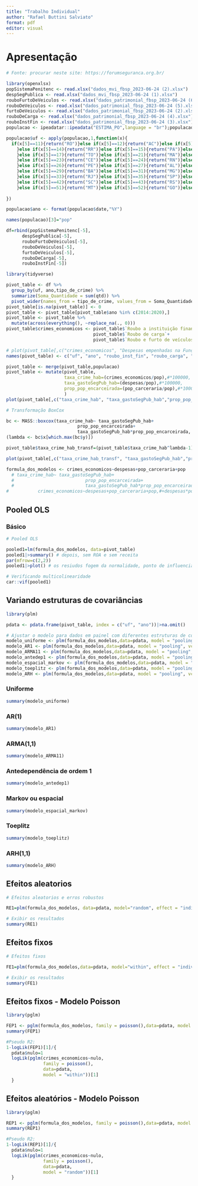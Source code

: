 ```yaml
---
title: "Trabalho Individual"
author: "Rafael Buttini Salviato"
format: pdf
editor: visual
---
```


# Apresentação

```r
# Fonte: procurar neste site: https://forumseguranca.org.br/

library(openxlsx)
popSistemaPenitenc <- read.xlsx("dados_mvi_fbsp_2023-06-24 (2).xlsx")
despSegPublica <- read.xlsx("dados_mvi_fbsp_2023-06-24 (1).xlsx")
rouboFurtoDeVeiculos <- read.xlsx("dados_patrimonial_fbsp_2023-06-24 (6).xlsx")
rouboDeVeiculos <- read.xlsx("dados_patrimonial_fbsp_2023-06-24 (5).xlsx")
furtoDeVeiculos <- read.xlsx("dados_patrimonial_fbsp_2023-06-24 (2).xlsx")
rouboDeCarga <- read.xlsx("dados_patrimonial_fbsp_2023-06-24 (4).xlsx")
rouboInstFin <- read.xlsx("dados_patrimonial_fbsp_2023-06-24 (3).xlsx")
populacao <- ipeadatar::ipeadata("ESTIMA_PO",language = "br");populacao <- populacao[populacao$uname=="Estados",];

populacao$uf <- apply(populacao,1,function(x){
  if(x[5]==11){return("RO")}else if(x[5]==12){return("AC")}else if(x[5]==13){return("AM")
    }else if(x[5]==14){return("RR")}else if(x[5]==15){return("PA")}else if(x[5]==16){return("AP")
    }else if(x[5]==17){return("TO")}else if(x[5]==21){return("MA")}else if(x[5]==22){return("PI")
    }else if(x[5]==23){return("CE")}else if(x[5]==24){return("RN")}else if(x[5]==25){return("PA")
    }else if(x[5]==26){return("PE")}else if(x[5]==27){return("AL")}else if(x[5]==28){return("SE")
    }else if(x[5]==29){return("BA")}else if(x[5]==31){return("MG")}else if(x[5]==32){return("ES")
    }else if(x[5]==33){return("RJ")}else if(x[5]==35){return("SP")}else if(x[5]==41){return("PR")
    }else if(x[5]==42){return("SC")}else if(x[5]==43){return("RS")}else if(x[5]==50){return("MS")
    }else if(x[5]==51){return("MT")}else if(x[5]==52){return("GO")}else if(x[5]==53){return("DF")}else{return("???")}
    
})

populacao$ano <- format(populacao$date,"%Y")

names(populacao)[3]="pop"

df=rbind(popSistemaPenitenc[-5],
      despSegPublica[-5],
      rouboFurtoDeVeiculos[-5],
      rouboDeVeiculos[-5],
      furtoDeVeiculos[-5],
      rouboDeCarga[-5],
      rouboInstFin[-5])

library(tidyverse)

pivot_table <- df %>%
  group_by(uf, ano,tipo_de_crime) %>%
  summarize(Soma_Quantidade = sum(qtd)) %>%
  pivot_wider(names_from = tipo_de_crime, values_from = Soma_Quantidade, values_fill = 0)
pivot_table[is.na(pivot_table)] <- 0
pivot_table <- pivot_table[pivot_table$ano %in% c(2014:2020),]
pivot_table <- pivot_table %>%
  mutate(across(everything(), ~replace_na(., 0)))
pivot_table$crimes_economicos <- pivot_table$`Roubo a instituição financeira`+
                                 pivot_table$`Roubo de carga`+
                                 pivot_table$`Roubo e furto de veículos`

# plot(pivot_table[,c("crimes_economicos", "Despesas empenhadas na Função Segurança Pública","População do sistema penitenciário")])
names(pivot_table) <- c("uf", "ano", "roubo_inst_fin", "roubo_carga", "roubo_veic", "despesas", "furto_veic", "roubo_furto_veic", "pop_carceraria", "crimes_economicos")     

pivot_table <- merge(pivot_table,populacao)
pivot_table <- mutate(pivot_table,
                      taxa_crime_hab=(crimes_economicos/pop),#*100000,
                      taxa_gastoSegPub_hab=(despesas/pop),#*100000,
                      prop_pop_encarceirada=(pop_carceraria/pop),#*100000,
                      )
plot(pivot_table[,c("taxa_crime_hab", "taxa_gastoSegPub_hab","prop_pop_encarceirada")])

# Transformação BoxCox

bc <- MASS::boxcox(taxa_crime_hab~ taxa_gastoSegPub_hab+
                           prop_pop_encarceirada+
                           taxa_gastoSegPub_hab*prop_pop_encarceirada, data=pivot_table[!(pivot_table$uf %in% c("AC","CE")),])
(lambda <- bc$x[which.max(bc$y)])

pivot_table$taxa_crime_hab_transf=(pivot_table$taxa_crime_hab^lambda-1)/lambda

plot(pivot_table[,c("taxa_crime_hab_transf", "taxa_gastoSegPub_hab","prop_pop_encarceirada")])

formula_dos_modelos <- crimes_economicos~despesas+pop_carceraria+pop
  # taxa_crime_hab~ taxa_gastoSegPub_hab+
  #                           prop_pop_encarceirada+
  #                           taxa_gastoSegPub_hab*prop_pop_encarceirada
#           crimes_economicos~despesas+pop_carceraria+pop,#+despesas*pop_carceraria,

```

## Pooled OLS

### Básico

```r
# Pooled OLS

pooled1=lm(formula_dos_modelos, data=pivot_table)
pooled1|>summary() # depois, sem ROA e sem receita
par(mfrow=c(2,2))
pooled1|>plot() # os resiudos fogem da normalidade, ponto de influencia, mas o R2 tá bom.

# Verificando multicolinearidade
car::vif(pooled1)

```

## Variando estruturas de covariâncias

```r
library(plm)

pdata <- pdata.frame(pivot_table, index = c("uf", "ano"))|>na.omit()

# Ajustar o modelo para dados em painel com diferentes estruturas de covariância
modelo_uniforme <- plm(formula_dos_modelos,data=pdata, model = "pooling", vcov = "iid")
modelo_AR1 <- plm(formula_dos_modelos,data=pdata, model = "pooling", vcov = "AR1")
modelo_ARMA11 <- plm(formula_dos_modelos,data=pdata, model = "pooling", vcov = "ARMA11")
modelo_antedep1 <- plm(formula_dos_modelos,data=pdata, model = "pooling", vcov = "arellano")
modelo_espacial_markov <- plm(formula_dos_modelos,data=pdata, model = "pooling", vcov = "fixed", effect = "twoways", vcov = "spatial")
modelo_toeplitz <- plm(formula_dos_modelos,data=pdata, model = "pooling", vcov = "fixed", effect = "twoways", vcov = "toeplitz")
modelo_ARH <- plm(formula_dos_modelos,data=pdata, model = "pooling", vcov = "fixed", effect = "twoways", vcov = "ARH1")

```

### Uniforme

```r

summary(modelo_uniforme)

```

### AR(1)

```r

summary(modelo_AR1)

```

### ARMA(1,1)

```r

summary(modelo_ARMA11)

```

### Antedependência de ordem 1

```r

summary(modelo_antedep1)

```

### Markov ou espacial

```r

summary(modelo_espacial_markov)

```

### Toeplitz

```r

summary(modelo_toeplitz)

```
### ARH(1,1)

```r

summary(modelo_ARH)

```

## Efeitos aleatorios


```r
# Efeitos aleatorios e erros robustos

RE1=plm(formula_dos_modelos, data=pdata, model="random", effect = "individual",vcov = "HC0")

# Exibir os resultados
summary(RE1)
```

## Efeitos fixos


```r
# Efeitos fixos

FE1=plm(formula_dos_modelos,data=pdata, model="within", effect = "individual",vcov = "HC0")

# Exibir os resultados
summary(FE1)
```

## Efeitos fixos - Modelo Poisson

```r
library(pglm)

FEP1 <- pglm(formula_dos_modelos, family = poisson(),data=pdata, model = "within")
summary(FEP1)

#Pseudo R2:
1-logLik(FEP1)[1]/{
  pdata$nulo=1
  logLik(pglm(crimes_economicos~nulo, 
              family = poisson(),
              data=pdata,
              model = "within"))[1]
  }

```

## Efeitos aleatórios - Modelo Poisson

```r
library(pglm)

REP1 <- pglm(formula_dos_modelos, family = poisson(),data=pdata, model = "random")
summary(REP1)

#Pseudo R2:
1-logLik(REP1)[1]/{
  pdata$nulo=1
  logLik(pglm(crimes_economicos~nulo, 
              family = poisson(),
              data=pdata,
              model = "random"))[1]
  }

```


